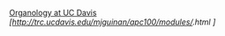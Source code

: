 [[戴維斯加利福尼亞大學|Organology at UC Davis]] ''[http://trc.ucdavis.edu/mjguinan/apc100/modules/{{{1}}}.html {{{1}}}]''<noinclude>[[Category:医学模板|{{PAGENAME}}]][[Category:外部资源模板|{{PAGENAME}}]]</noinclude>